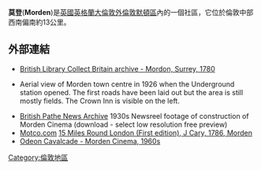 {{Infobox UK place
|country =    England
|static_image_name=Morden Hall Park 3.jpg
|static_image_caption=莫登大廳公園之家
|map_type =   Greater London
|region= London
|population=
|official_name=             Morden
|london_borough=           Merton
|constituency_westminster=      [[Wimbledon_(UK_Parliament_constituency)|Wimbledon]]
|constituency_westminster1=[[Mitcham_and_Morden_(UK_Parliament_constituency)|Mitcham and Morden]]
|post_town=          MORDEN
|postcode_area=SM
|postcode_district=SM4
|dial_code=      020
|os_grid_reference=     TQ255685
|latitude=                 51.4015
|longitude=                -0.1949}}
'''莫登'''('''Morden''')是[[英國|英國]][[英格蘭|英格蘭]][[大倫敦|大倫敦]][[外倫敦|外倫敦]][[默頓區|默頓區]]內的一個社區，它位於倫敦中部西南偏南約13公里。

==外部連結==
{{Portal|London}}
*[https://web.archive.org/web/20120209012036/http://www.collectbritain.co.uk/personalisation/object.cfm?uid=003KTOP00000041U009E0000&largeimage=1#largeimage British Library Collect Britain archive - Mordon, Surrey, 1780]
* {{ltmcollection|28/i0000d28.jpg|London Transport Museum Photographic Archive}} Aerial view of Morden town centre in 1926 when the Underground station opened. The first roads have been laid out but the area is still mostly fields. The Crown Inn is visible on the left.
* [http://www.britishpathe.com/product_display.php?canisternumber=UN+79+C&sortnumber=&filmid=&szin=&group=&decade=&date1=&date2=&date3=&datefrom=&dateto=&choice=all&description=Enter+search+word%28s%29+here&searchword=&choice1=all&title=Enter+a+film+title+here&choice2=all&keywords=Enter+key+words+here&choice3=all&summary=Enter+a+summary+search+here&advanced.x=25&advanced.y=25 British Pathe News Archive] 1930s Newsreel footage of construction of Morden Cinema (download - select low resolution free preview)
*[https://web.archive.org/web/20060614013352/http://www.motco.com/MAP/81001/ Motco.com] [https://web.archive.org/web/20060928085842/http://www.motco.com/MapImages/81001/81001034-w.jpg 15 Miles Round London (First edition), J Cary, 1786, Morden]
*[https://web.archive.org/web/20070929121905/http://mysite.wanadoo-members.co.uk/cavalcade/morden.jpg Odeon Cavalcade - Morden Cinema, 1960s]

[[Category:倫敦地區|Category:倫敦地區]]